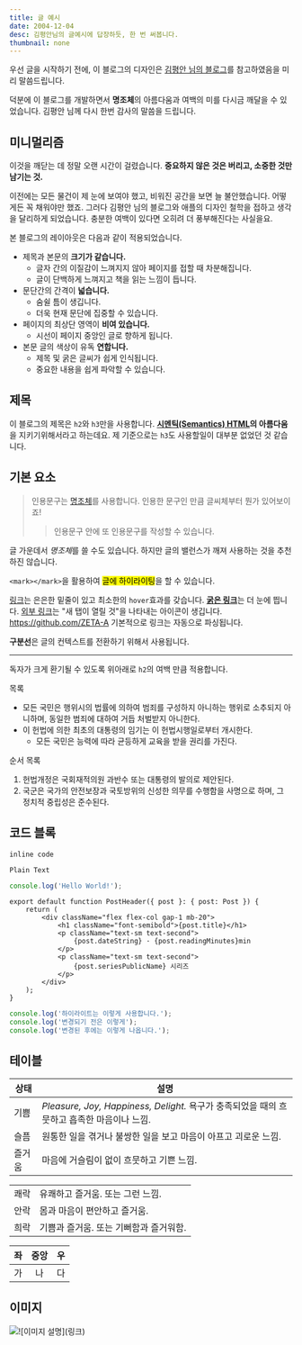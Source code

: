 ```yaml
---
title: 글 예시
date: 2004-12-04
desc: 김평안님의 글예시에 답장하듯, 한 번 써봅니다.
thumbnail: none
---
```


우선 글을 시작하기 전에, 이 블로그의 디자인은 [김평안 님의 블로그](https://bepyan.me/)를 참고하였음을 미리 말씀드립니다.

덕분에 이 블로그를 개발하면서 **명조체**의 아름다움과 여백의 미를 다시금 깨달을 수 있었습니다.
김평안 님께 다시 한번 감사의 말씀을 드립니다.

## 미니멀리즘

이것을 깨닫는 데 정말 오랜 시간이 걸렸습니다.
**중요하지 않은 것은 버리고, 소중한 것만 남기는 것.**

이전에는 모든 물건이 제 눈에 보여야 했고, 비워진 공간을 보면 늘 불안했습니다. 어떻게든 꼭 채워야만 했죠.
그러다 김평안 님의 블로그와 애플의 디자인 철학을 접하고 생각을 달리하게 되었습니다. 충분한 여백이 있다면 오히려 더 풍부해진다는 사실을요.

본 블로그의 레이아웃은 다음과 같이 적용되었습니다.

-   제목과 본문의 **크기가 같습니다.**
    -   글자 간의 이질감이 느껴지지 않아 페이지를 접할 때 차분해집니다.
    -   글이 단백하게 느껴지고 책을 읽는 느낌이 듭니다.
-   문단간의 간격이 **넓습니다.**
    -   숨쉴 틈이 생깁니다.
    -   더욱 현재 문단에 집중할 수 있습니다.
-   페이지의 최상단 영역이 **비여 있습니다.**
    -   시선이 페이지 중앙인 글로 향하게 됩니다.
-   본문 글의 색상이 유독 **연합니다.**
    -   제목 및 굵은 글씨가 쉽게 인식됩니다.
    -   중요한 내용을 쉽게 파악할 수 있습니다.

## 제목

이 블로그의 제목은 `h2`와 `h3`만을 사용합니다.
**[시멘틱(Semantics) HTML](https://developer.mozilla.org/docs/Glossary/Semantics)의 아름다움**을 지키기위해서라고 하는데요.
제 기준으로는 `h3`도 사용할일이 대부분 없었던 것 같습니다.

## 기본 요소

> 인용문구는 [명조체](https://ko.wikipedia.org/wiki/%EB%AA%85%EC%A1%B0%EC%B2%B4)를 사용합니다.
> 인용한 문구인 만큼 글씨체부터 뭔가 있어보이죠!
>
> > 인용문구 안에 또 인용문구를 작성할 수 있습니다.

글 가운데서 *명조체*를 쓸 수도 있습니다.
하지만 글의 밸런스가 깨져 사용하는 것을 추천하진 않습니다.

`<mark></mark>`을 활용하여 <mark>글에 하이라이팅</mark>을 할 수 있습니다.

[링크](/)는 은은한 밑줄이 있고 최소한의 `hover`효과를 갖습니다.
[**굵은 링크**](/)는 더 눈에 띕니다.
[외부 링크](https://beyeolha.me/)는 "새 탭이 열릴 것"을 나타내는 아이콘이 생깁니다.
https://github.com/ZETA-A 기본적으로 링크는 자동으로 파싱됩니다.

**구분선**은 글의 컨텍스트를 전환하기 위해서 사용됩니다.

---

독자가 크게 환기될 수 있도록 위아래로 `h2`의 여백 만큼 적용합니다.

목록

-   모든 국민은 행위시의 법률에 의하여 범죄를 구성하지 아니하는 행위로 소추되지 아니하며, 동일한 범죄에 대하여 거듭 처벌받지 아니한다.
-   이 헌법에 의한 최초의 대통령의 임기는 이 헌법시행일로부터 개시한다.
    -   모든 국민은 능력에 따라 균등하게 교육을 받을 권리를 가진다.

순서 목록

1. 헌법개정은 국회재적의원 과반수 또는 대통령의 발의로 제안된다.
2. 국군은 국가의 안전보장과 국토방위의 신성한 의무를 수행함을 사명으로 하며, 그 정치적 중립성은 준수된다.

## 코드 블록

`inline code`

```
Plain Text
```

```ts title="HelloWorld.tsx"
console.log('Hello World!');
```

```tsx title="" caption="코드 상하단에 설명 문구를 작성할 수 있습니다." /post/
export default function PostHeader({ post }: { post: Post }) {
    return (
        <div className="flex flex-col gap-1 mb-20">
            <h1 className="font-semibold">{post.title}</h1>
            <p className="text-sm text-second">
                {post.dateString} · {post.readingMinutes}min
            </p>
            <p className="text-sm text-second">
                {post.seriesPublicName} 시리즈
            </p>
        </div>
    );
}
```

```ts {1} {2}#minus {3}#plus
console.log('하이라이트는 이렇게 사용합니다.');
console.log('변경되기 전은 이렇게');
console.log('변경된 후에는 이렇게 나옵니다.');
```

## 테이블

| 상태   | 설명                                                                                       |
| ------ | ------------------------------------------------------------------------------------------ |
| 기쁨   | _Pleasure, Joy, Happiness, Delight._ 욕구가 충족되었을 때의 흐뭇하고 흡족한 마음이나 느낌. |
| 슬픔   | 원통한 일을 겪거나 불쌍한 일을 보고 마음이 아프고 괴로운 느낌.                             |
| 즐거움 | 마음에 거슬림이 없이 흐뭇하고 기쁜 느낌.                                                   |

|      |                                        |
| ---- | -------------------------------------- |
| 쾌락 | 유쾌하고 즐거움. 또는 그런 느낌.       |
| 안락 | 몸과 마음이 편안하고 즐거움.           |
| 희락 | 기쁨과 즐거움. 또는 기뻐함과 즐거워함. |

| 좌  | 중앙 |  우 |
| --- | :--: | --: |
| 가  |  나  |  다 |

## 이미지

![`![이미지 설명](링크)`](https://images.pexels.com/photos/262508/pexels-photo-262508.jpeg?cs=srgb&dl=pexels-pixabay-262508.jpg&fm=jpg)
